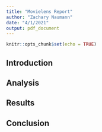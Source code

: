 ```yaml
---
title: "Movielens Report"
author: "Zachary Naumann"
date: "4/1/2021"
output: pdf_document
---
```


```r
knitr::opts_chunk$set(echo = TRUE)
```

## Introduction

## Analysis

## Results

## Conclusion